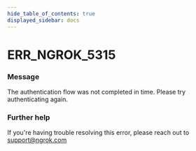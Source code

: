 ```yaml
---
hide_table_of_contents: true
displayed_sidebar: docs
---
```



# ERR_NGROK_5315

### Message

The authentication flow was not completed in time. Please try authenticating again.

<ErrorDetails error="err_ngrok_5315" />

### Further help

If you're having trouble resolving this error, please reach out to [support@ngrok.com](mailto:support@ngrok.com?subject=Help%20with%20ERR_NGROK_5315)

